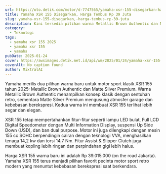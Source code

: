 ```yaml
---
url: https://oto.detik.com/motor/d-7747565/yamaha-xsr-155-disegarkan-harga-tembus-rp-39-juta
title: Yamaha XSR 155 Disegarkan, Harga Tembus Rp 39 Juta
slug: yamaha-xsr-155-disegarkan,-harga-tembus-rp-39-juta
description: Kini tersedia pilihan warna Metallic Brown Authentic dan Matte Silver Premium untuk model XSR 155 2025.
category:
  - Teknologi
tags:
  - yamaha xsr 155 2025
  - yamaha xsr 155
  - yamaha
pubDate: 2025-01-24
cover: https://awsimages.detik.net.id/api/wm/2025/01/24/yamaha-xsr-155-2025_169.jpeg?wid=54&w=650&v=1&t=jpeg
coverAlt: No caption found
author: MixtralAI
---
```

Yamaha merilis dua pilihan warna baru untuk motor sport klasik XSR 155 tahun 2025: Metallic Brown Authentic dan Matte Silver Premium. Warna Metallic Brown Authentic menampilkan konsep klasik dengan sentuhan retro, sementara Matte Silver Premium mengusung atmosfer garage dan kebebasan berekspresi. Kedua warna ini membuat XSR 155 terlihat lebih segar dan elegan.

XSR 155 tetap mempertahankan fitur-fitur seperti lampu LED bulat, Full LCD Digital Speedometer dengan Multi Information Display, suspensi Up Side Down (USD), dan ban dual purpose. Motor ini juga dilengkapi dengan mesin 155 cc SOHC berpendingin cairan dengan teknologi VVA, menghasilkan tenaga 14,2 kw dan torsi 14,7 Nm. Fitur Assist & Slipper Clutch juga membuat kopling lebih ringan dan perpindahan gigi lebih halus.

Harga XSR 155 warna baru ini adalah Rp 39.015.000 (on the road Jakarta). Yamaha XSR 155 terus menjadi pilihan favorit pecinta motor sport retro modern yang menuntut kebebasan berekspresi saat berkendara.
